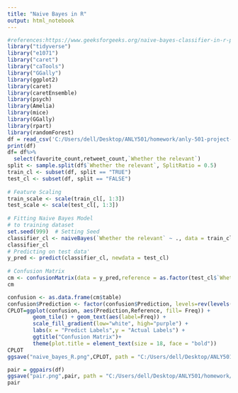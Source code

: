 ```yaml
---
title: "Naive Bayes in R"
output: html_notebook
---
```


```r
#references:https://www.geeksforgeeks.org/naive-bayes-classifier-in-r-programming/
library("tidyverse")
library("e1071")
library("caret")
library("caTools")
library("GGally")
library(ggplot2)
library(caret)
library(caretEnsemble)
library(psych)
library(Amelia)
library(mice)
library(GGally)
library(rpart)
library(randomForest)
df = read_csv('C:/Users/dell/Desktop/ANLY501/homework/anly-501-project-acousma48-main/data/cleaning data/twitter_data_clean.csv')
print(df)
df= df%>%
  select(favorite_count,retweet_count,`Whether the relevant`)
split <- sample.split(df$`Whether the relevant`, SplitRatio = 0.5)
train_cl <- subset(df, split == "TRUE")
test_cl <- subset(df, split == "FALSE")
 
# Feature Scaling
train_scale <- scale(train_cl[, 1:3])
test_scale <- scale(test_cl[, 1:3])
 
# Fitting Naive Bayes Model
# to training dataset
set.seed(999)  # Setting Seed
classifier_cl <- naiveBayes(`Whether the relevant` ~ ., data = train_cl)
classifier_cl
# Predicting on test data'
y_pred <- predict(classifier_cl, newdata = test_cl)
 
# Confusion Matrix
cm <- confusionMatrix(data = y_pred,reference = as.factor(test_cl$`Whether the relevant`))
cm
```
```r
confusion <- as.data.frame(cm$table)
confusion$Prediction <- factor(confusion$Prediction, levels=rev(levels(confusion$Prediction)))
CPLOT=ggplot(confusion, aes(Prediction,Reference, fill= Freq)) +
        geom_tile() + geom_text(aes(label=Freq)) +
        scale_fill_gradient(low="white", high="purple") +
        labs(x = "Predict Labels",y = "Actual Labels") +
        ggtitle("Confusion Matrix")+
        theme(plot.title = element_text(size = 18, face = "bold"))
CPLOT
ggsave("naive_bayes_R.png",CPLOT, path = "C:/Users/dell/Desktop/ANLY501/homework/anly-501-project-acousma48-main/501-project-website/images",width = 12,height = 10)
```
```r
pair = ggpairs(df)
ggsave("pair.png",pair, path = "C:/Users/dell/Desktop/ANLY501/homework/anly-501-project-acousma48-main/501-project-website/images",width = 12,height = 10)
pair
```
